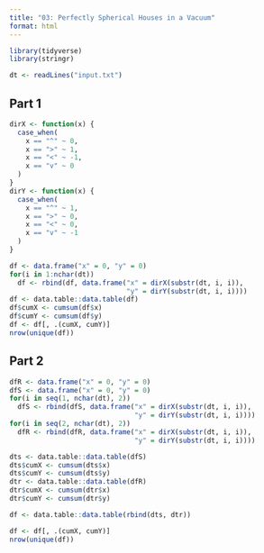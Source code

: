 ```yaml
---
title: "03: Perfectly Spherical Houses in a Vacuum"
format: html
---
```


```r
library(tidyverse)
library(stringr)
```

```r
dt <- readLines("input.txt")
```

## Part 1

```r
dirX <- function(x) {
  case_when(
    x == "^" ~ 0,
    x == ">" ~ 1,
    x == "<" ~ -1,
    x == "v" ~ 0
  )
}
dirY <- function(x) {
  case_when(
    x == "^" ~ 1,
    x == ">" ~ 0,
    x == "<" ~ 0,
    x == "v" ~ -1
  )
}

df <- data.frame("x" = 0, "y" = 0)
for(i in 1:nchar(dt))
  df <- rbind(df, data.frame("x" = dirX(substr(dt, i, i)),
                             "y" = dirY(substr(dt, i, i))))
df <- data.table::data.table(df)
df$cumX <- cumsum(df$x)
df$cumY <- cumsum(df$y)
df <- df[, .(cumX, cumY)]
nrow(unique(df))
```

## Part 2

```r
dfR <- data.frame("x" = 0, "y" = 0)
dfS <- data.frame("x" = 0, "y" = 0)
for(i in seq(1, nchar(dt), 2))
  dfS <- rbind(dfS, data.frame("x" = dirX(substr(dt, i, i)),
                               "y" = dirY(substr(dt, i, i))))
for(i in seq(2, nchar(dt), 2))
  dfR <- rbind(dfR, data.frame("x" = dirX(substr(dt, i, i)),
                               "y" = dirY(substr(dt, i, i))))

dts <- data.table::data.table(dfS)
dts$cumX <- cumsum(dts$x)
dts$cumY <- cumsum(dts$y)
dtr <- data.table::data.table(dfR)
dtr$cumX <- cumsum(dtr$x)
dtr$cumY <- cumsum(dtr$y)

df <- data.table::data.table(rbind(dts, dtr))

df <- df[, .(cumX, cumY)]
nrow(unique(df))
```

